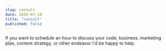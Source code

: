 ```yaml
---
slug: consult
date: 2019-03-18
title: "consult"
published: false
---
```


If you want to schedule an hour to discuss your code, business, marketing plan, content strategy, or other endeavor I'd be happy to help.



<div className="calendly-inline-widget" data-url="https://calendly.com/joel-hooks/consult" style={{minWidth:'320px',height:'580px'}}/>
